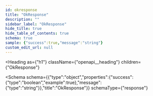 ```yaml
---
id: okresponse
title: "OkResponse"
description: ""
sidebar_label: "OkResponse"
hide_title: true
hide_table_of_contents: true
schema: true
sample: {"success":true,"message":"string"}
custom_edit_url: null
---
```



<Heading
  as={"h1"}
  className={"openapi__heading"}
  children={"OkResponse"}
>
</Heading>





<Schema
  schema={{"type":"object","properties":{"success":{"type":"boolean","example":true},"message":{"type":"string"}},"title":"OkResponse"}}
  schemaType={"response"}
>
  
</Schema>
            